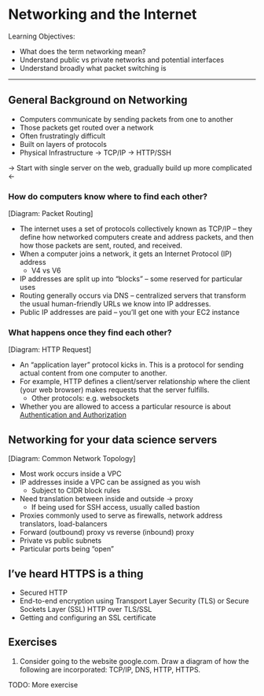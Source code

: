 # Networking and the Internet

Learning Objectives:

* What does the term networking mean?
* Understand public vs private networks and potential interfaces
* Understand broadly what packet switching is

---

## General Background on Networking
* Computers communicate by sending packets from one to another
* Those packets get routed over a network
* Often frustratingly difficult
* Built on layers of protocols
* Physical Infrastructure -> TCP/IP -> HTTP/SSH

-> Start with single server on the web, gradually build up more complicated <-

### How do computers know where to find each other?
[Diagram: Packet Routing]

* The internet uses a set of protocols collectively known as TCP/IP -- they define how networked computers create and address packets, and then how those packets are sent, routed, and received.
* When a computer joins a network, it gets an Internet Protocol (IP) address
  * V4 vs V6
* IP addresses are split up into "blocks" -- some reserved for particular uses
* Routing generally occurs via DNS -- centralized servers that transform the usual human-friendly URLs we know into IP addresses.
* Public IP addresses are paid -- you'll get one with your EC2 instance

### What happens once they find each other?
[Diagram: HTTP Request]

* An "application layer" protocol kicks in. This is a protocol for sending actual content from one computer to another. 
* For example, HTTP defines a client/server relationship where the client (your web browser) makes requests that the server fulfills. 
  * Other protocols: e.g. websockets
* Whether you are allowed to access a particular resource is about [Authentication and Authorization](#auth)

## Networking for your data science servers
[Diagram: Common Network Topology]

* Most work occurs inside a VPC
* IP addresses inside a VPC can be assigned as you wish
  * Subject to CIDR block rules
* Need translation between inside and outside -> proxy
  * If being used for SSH access, usually called bastion
* Proxies commonly used to serve as firewalls, network address translators, load-balancers 
* Forward (outbound) proxy vs reverse (inbound) proxy
* Private vs public subnets
* Particular ports being "open"

## I've heard HTTPS is a thing
* Secured HTTP
* End-to-end encryption using Transport Layer Security (TLS) or Secure Sockets Layer (SSL) HTTP over TLS/SSL
* Getting and configuring an SSL certificate

## Exercises
1. Consider going to the website google.com. Draw a diagram of how the following are incorporated: TCP/IP, DNS, HTTP, HTTPS.

TODO: More exercise
